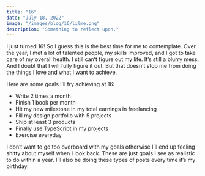 ```yaml
---
title: "16"
date: "July 18, 2022"
image: "/images/blog/16/lilme.png"
description: "Something to reflect upon."
---
```


I just turned 16! So I guess this is the best time for me to contemplate. Over the year, I met a lot of talented people, my skills improved, and I got to take care of my overall health. I still can’t figure out my life. It’s still a blurry mess. And I doubt that I will fully figure it out. But that doesn’t stop me from doing the things I love and what I want to achieve.

Here are some goals I’ll try achieving at 16:

- Write 2 times a month
- Finish 1 book per month
- Hit my new milestone in my total earnings in freelancing
- Fill my design portfolio with 5 projects
- Ship at least 3 products
- Finally use TypeScript in my projects
- Exercise everyday

I don’t want to go too overboard with my goals otherwise I’ll end up feeling shitty about myself when I look back. These are just goals I see as realistic to do within a year. I’ll also be doing these types of posts every time it’s my birthday.
